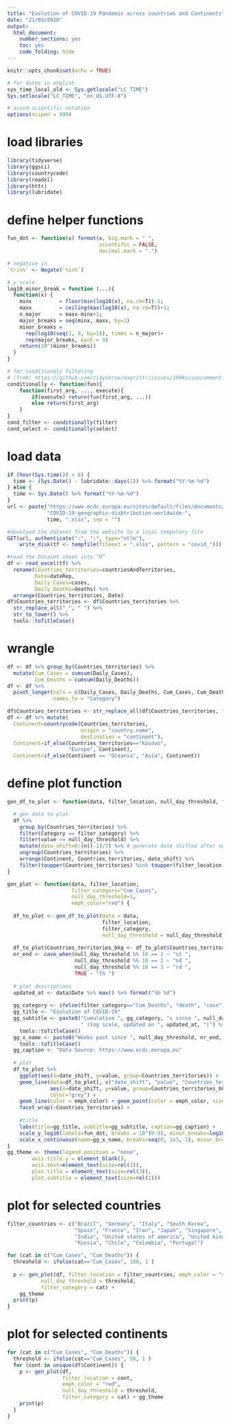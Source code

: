 ```yaml
---
title: "Evolution of COVID-19 Pandemic across countries and Continents"
date: "21/03/2020"
output:
  html_document: 
    number_sections: yes
    toc: yes
    code_folding: hide
---
```



```r
knitr::opts_chunk$set(echo = TRUE)

# for dates in english 
sys_time_local_old <- Sys.getlocale("LC_TIME")
Sys.setlocale("LC_TIME", "en_US.UTF-8")

# avoid scientific notation
options(scipen = 999)
```

# load libraries

```r
library(tidyverse)
library(ggsci)
library(countrycode)
library(readxl)
library(httr)
library(lubridate)
```

# define helper functions

```r
fun_dot <- function(x) format(x, big.mark = " ",
                              scientific = FALSE,
                              decimal.mark = ".")

# negative in
`%!in%` <- Negate(`%in%`)

# y scale
log10_minor_break = function (...){
  function(x) {
    minx         = floor(min(log10(x), na.rm=T))-1;
    maxx         = ceiling(max(log10(x), na.rm=T))+1;
    n_major      = maxx-minx+1;
    major_breaks = seq(minx, maxx, by=1)
    minor_breaks = 
      rep(log10(seq(1, 9, by=1)), times = n_major)+
      rep(major_breaks, each = 9)
    return(10^(minor_breaks))
  }
}

# for conditionaly filtering
# (from: https://github.com/tidyverse/magrittr/issues/109#issuecomment-371999796)
conditionally <- function(fun){
    function(first_arg, ..., execute){
        if(execute) return(fun(first_arg, ...))
        else return(first_arg)
    }
}
cond_filter <- conditionally(filter)
cond_select <- conditionally(select)
```

# load data 

```r

if (hour(Sys.time()) < 8) {
  time <- (Sys.Date() - lubridate::days(1)) %>% format("%Y-%m-%d")
} else {
  time <- Sys.Date() %>% format("%Y-%m-%d")
}
url <- paste("https://www.ecdc.europa.eu/sites/default/files/documents/",
             "COVID-19-geographic-disbtribution-worldwide-",
             time, ".xlsx", sep = "")

#download the dataset from the website to a local temporary file
GET(url, authenticate(":", ":", type="ntlm"),
    write_disk(tf <- tempfile(fileext = ".xlsx", pattern = "covid_")))

#read the Dataset sheet into “R”
df <- read_excel(tf) %>% 
  rename(Countries_territories=countriesAndTerritories, 
         Date=dateRep, 
         Daily_Cases=cases, 
         Daily_Deaths=deaths) %>% 
  arrange(Countries_territories, Date)
df$Countries_territories <- df$Countries_territories %>% 
  str_replace_all("_", " ") %>% 
  str_to_lower() %>% 
  tools::toTitleCase()
```

# wrangle 

```r
df <- df %>% group_by(Countries_territories) %>% 
  mutate(Cum_Cases = cumsum(Daily_Cases), 
         Cum_Deaths = cumsum(Daily_Deaths))
df <- df %>%
  pivot_longer(cols = c(Daily_Cases, Daily_Deaths, Cum_Cases, Cum_Deaths), 
               names_to = "Category")

df$Countries_territories <- str_replace_all(df$Countries_territories, "_", " ")
df <- df %>% mutate(
  Continent=countrycode(Countries_territories,
                        origin = "country.name",
                        destination = "continent"),
  Continent=if_else(Countries_territories=="Kosovo", 
                    "Europe", Continent),
  Continent=if_else(Continent == "Oceania", "Asia", Continent))

```
# define plot function 

```r
gen_df_to_plot <- function(data, filter_location, null_day_threshold, filter_category) {

  # gen data to plot
  df %>% 
    group_by(Countries_territories) %>% 
    filter(Category == filter_category) %>% 
    filter(value >= null_day_threshold) %>% 
    mutate(date_shift=0:(n()-1)/7) %>% # generate date shifted after null_day_threshold
    ungroup(Countries_territories) %>% 
    arrange(Continent, Countries_territories, date_shift) %>% 
    filter(toupper(Countries_territories) %in% toupper(filter_location) | Continent %in% filter_location)
}

gen_plot <- function(data, filter_location,
                     filter_category="Cum_Cases",
                     null_day_threshold=1,
                     emph_color="red") {
  
  df_to_plot <- gen_df_to_plot(data = data,
                               filter_location,
                               filter_category,
                               null_day_threshold = null_day_threshold)
  
  df_to_plot$Countries_territories_bkg <- df_to_plot$Countries_territories
  nr_end <- case_when(null_day_threshold %% 10 == 1 ~ "st ", 
                      null_day_threshold %% 10 == 2 ~ "nd ",
                      null_day_threshold %% 10 == 3 ~ "rd ", 
                      TRUE ~ "th ")
  
  # plot descriptions
  updated_at <- data$Date %>% max() %>% format("%b %d")
  
  gg_category <- ifelse(filter_category=="Cum_Deaths", "death", "case")
  gg_title <- "Evolution of COVID-19"
  gg_subtitle <- paste0("Cumulative ", gg_category, "s since ", null_day_threshold, nr_end, gg_category,
                        " (log scale, updated on ", updated_at, ")") %>%
    tools::toTitleCase()
  gg_x_name <- paste0("Weeks past since ", null_day_threshold, nr_end, gg_category) %>%
    tools::toTitleCase()
  gg_caption <- "Data Source: https://www.ecdc.europa.eu"
  
  # plot
  df_to_plot %>% 
    ggplot(aes(x=date_shift, y=value, group=Countries_territories)) +
    geom_line(data=df_to_plot[, c("date_shift", "value", "Countries_territories_bkg")],
              aes(x=date_shift, y=value, group=Countries_territories_bkg), 
              color="grey") +
    geom_line(color = emph_color) + geom_point(color = emph_color, size=1/2) +
    facet_wrap(~Countries_territories) +
    
    #title
    labs(title=gg_title, subtitle=gg_subtitle, caption=gg_caption) +
    scale_y_log10(labels=fun_dot, breaks = 10^(0:9), minor_breaks=log10_minor_break()) + 
    scale_x_continuous(name=gg_x_name, breaks=seq(0, 1e3, 1), minor_breaks=1:1e3/7)
}
gg_theme <- theme(legend.position = "none",
        axis.title.y = element_blank(),
        axis.text=element_text(size=rel(1)),
        plot.title = element_text(size=rel(3)),
        plot.subtitle = element_text(size=rel(2)))
```

# plot for selected countries

```r
filter_countries <- c("Brazil", "Germany", "Italy", "South Korea", 
                      "Spain", "France", "Iran", "Japan", "Singapore",
                      "India", "United states of america", "United kingdom", 
                      "Russia", "Chile", "Colombia", "Portugal")

for (cat in c("Cum_Cases", "Cum_Deaths")) {
  threshold <- ifelse(cat=="Cum_Cases", 100, 1 )
  
  p <- gen_plot(df, filter_location = filter_countries, emph_color = "red", 
           null_day_threshold = threshold, 
           filter_category = cat) + 
    gg_theme
  print(p)
}
```

# plot for selected continents 

```r
for (cat in c("Cum_Cases", "Cum_Deaths")) {
  threshold <- ifelse(cat=="Cum_Cases", 50, 1 )
  for (cont in unique(df$Continent)) {
    p <- gen_plot(df,
                  filter_location = cont,
                  emph_color = "red", 
                  null_day_threshold = threshold, 
                  filter_category = cat) + gg_theme
    print(p)
  }
}
```

